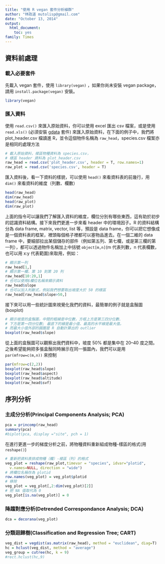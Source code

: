 ```yaml
---
title: "使用 R vegan 套件分析植群"
author: "林政道 mutolisp@gmail.com"
date: "October 13, 2014"
output:
  html_document:
    toc: yes
family: Times
---
```

## 資料前處理
### 載入必要套件
先載入 vegan 套件，使用 ```library(vegan)``` ，如果你尚未安裝 vegan package，請用 ```install.package(vegan)``` 安裝。
```r
library(vegan)
```
### 匯入資料
使用 ```read.csv()``` 來匯入原始資料，你可以使用 excel 匯出 csv 檔案，或是使用 ```read.xls()``` (必須安裝 [gdata](http://cran.r-project.org/package=gdata) 套件) 來匯入原始資料，在下面的例子中，我們將 plot_header.csv 檔讀進 R，並令這個物件名稱為 ```raw_head```，species.csv 檔案亦是相同的處理方法

```r
# 載入原始資料，樣區物種資料為 species.csv，
# 樣區 header 資料為 plot_header.csv
raw_head = read.csv('plot_header.csv', header = T, row.names=1)
raw_plot = read.csv('species.csv', header = T)
```

匯入資料後，看一下資料的樣貌，可以使用 ```head()``` 來看資料表的前幾行，用 ```dim()``` 來看資料的維度（列數、欄數）
```r
head(raw_head)
dim(raw_head)
head(raw_plot)
dim(raw_plot)
```
上面的指令可以讓我們了解匯入資料的維度，欄位分別有哪些東西，這有助於初步的認識資料結構。接下來我們更進一步來看 header 中的環境因子。R 的資料結構分為 data frame, matrix, vector, list 等，預設是 data frame，你可以把它想像成是一個資料表的框架，裡頭每個格子裡都可以塞物品進去。在一個二維的 data frame 中，要細部拉出某個儲存的部件（例如第五列、第七欄，或是第三欄的第一列），都可以透過物件名稱加上中括號 ```object[m,n]```(m 代表列數，n 代表欄數，也可以用 x:y 代表範圍)來取用，例如：
```r
# 顯示第一列
raw_head[1,]
# 顯示第一欄，第 10 到第 20 列
raw_head[10:20,1]
# 也可以使用$欄位名稱來顯示資料
raw_head$slope
# 也可以加入判斷式，例如我們想要取出坡度大於 50 的樣區
raw_head[raw_head$slope>50,]
```

接下來可以用一些統計圖來視覺化我們的資料，最簡單的例子就是盒鬚圖(boxplot)
```r
# 顯示坡度的盒鬚圖，中間的粗線是中位數，方框上方是第三四分位數、
# 下方是第一四分位數; 最底下的線是最小值、最高的水平線是最大值。
# 而最大小值外部的圓圈是 R 自動計算出的 outlier 
boxplot(raw_head$slope)
```

從上面的盒鬚圖可以觀察出我們資料中，坡度 50% 都是集中在 20--40 度之間。
之後希望能夠把多張盒鬚同時展示在同一張圖內，我們可以是用 ```par(mfrow=c(m,n))``` 來控制
```r
par(mfrow=c(2,2))
boxplot(raw_head$slope)
boxplot(raw_head$aspect)
boxplot(raw_head$altitude)
boxplot(raw_head$svf)
```

## 序列分析
### 主成分分析(Principal Components Analysis; PCA)
```r
pca = princomp(raw_head)
summary(pca)
#biplot(pca, display ="site", pch = 1)
```
在進行更進一步的梯度分析之前，將物種資料重新組成物種-樣區的格式(用```reshape()```)
```r
# 重新把資料表排成物種（欄）-樣區（列）的格式
veg_plot = reshape(raw_plot,timevar = "species", idvar="plotid",
  v.names=NULL, direction = "wide")
# 將欄位名稱存為 plotid
row.names(veg_plot) = veg_plot$plotid
# 移除 
veg_plot = veg_plot[,2:dim(veg_plot)[2]]
# 把 NA 值取代為 0
veg_plot[is.na(veg_plot)] = 0
```
### 降趨對應分析(Detrended Correspondance Analysis; DCA)
```r
dca = decorana(veg_plot)
```

### 分類迴歸樹(Classification and Regression Tree; CART)
```r
veg_dist = vegdist(as.matrix(raw_head), method = "euclidean", diag=T)
hc = hclust(veg_dist, method = "average")
veg_group = cutree(hc, k = 9)
#rect.hclust(hc,9)
```